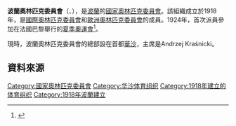 {{Infobox National Olympic Committee
| title = 波蘭奧林匹克委員會
| logo = 
| 國家或地區 = POL
| 國家或地區編碼 = POL
| 成立日期 = 1918年
| 加入國際奧委會 = 1919年
| 所屬成員 = [[歐洲奧林匹克委員會|歐洲奧林匹克委員會]]
| 總部 = 波蘭[[華沙|華沙]]
| 會長 = Andrzej Kraśnicki
| 秘書長 =
| 網頁 = [http://www.pkol.pl 官方網頁]
}}
'''波蘭奧林匹克委員會'''（{{lang-pl|Polski Komitet Olimpijski, PKOl}}、{{lang-en|Polish Olympic Committee}}），是[[波蘭|波蘭]]的[[國家奧林匹克委員會|國家奧林匹克委員會]]。該組織成立於1918年，是[[國際奧林匹克委員會|國際奧林匹克委員會]]和[[歐洲奧林匹克委員會|歐洲奧林匹克委員會]]的成員。1924年，首次派員參加在法國巴黎舉行的[[1924年夏季奧林匹克運動會|夏季奧運會]]<ref>{{Cite web |url=http://www.sports-reference.com/olympics/countries/POL/ |title=Poland |access-date=2014-06-21 |archive-url=https://web.archive.org/web/20080731224413/http://www.sports-reference.com/olympics/countries/POL/ |archive-date=2008-07-31 |dead-url=yes }}</ref>。

現時，波蘭奧林匹克委員會的總部設在首都[[華沙|華沙]]，主席是Andrzej Kraśnicki。

==資料來源==
{{Reflist}}

{{歐洲奧林匹克委員會}}
{{Authority control}}

[[Category:國家奧林匹克委員會|Category:國家奧林匹克委員會]]
[[Category:华沙体育组织|Category:华沙体育组织]]
[[Category:1918年建立的体育组织|Category:1918年建立的体育组织]]
[[Category:1918年波蘭建立|Category:1918年波蘭建立]]